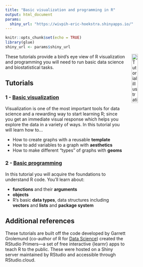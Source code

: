 ```yaml
---
title: "Basic visualization and programming in R"
output: html_document
params:
  shiny_url: "https://wivpih-eric-hoekstra.shinyapps.io/"
---
```


<meta http-equiv='cache-control' content='no-cache'> 
<meta http-equiv='expires' content='0'> 
<meta http-equiv='pragma' content='no-cache'>

```r
knitr::opts_chunk$set(echo = TRUE)
library(glue)
shiny_url <- params$shiny_url
```

<img style="float: right; margin: 0px 0px 20px 20px" src="../../logo/umcg.png" alt="Tutorial illustration" width="20%" height="20%">


These tutorials provide a bird's eye view of R visualization and programming you will need to run basic data science and biostatistical tasks. 


## Tutorials

### 1 - [Basic visualization](`r glue("{shiny_url}01-basics-viz/")`){target="_blank"}

Visualization is one of the most important tools for data science and a rewarding way to start learning R; since you get an immediate visual response which helps you explore the data in a variety of ways. In this tutorial you will learn how to...  

*   How to create graphs with a reusable **template**
*   How to add variables to a graph with **aesthetics**
*   How to make different "types" of graphs with **geoms** 

### 2 - [Basic programming](`r glue("{shiny_url}02-basics-prog")`){target="_blank"}


In this tutorial you will acquire the foundations to understand R code. You'll learn about:

* **functions** and their **arguments**
* **objects**
* R's basic **data types**, data structures including **vectors** and **lists** and **package system**


## Additional references

These tutorials are built off the code developed by Garrett Grolemund (co-author of R for [Data Science](R for Data Science)) created the RStudio Primers—a set of free interactive {learnr} apps to teach R to the public. These were hosted on a Shiny server maintained by RStudio and accessible through RStudio.cloud.



